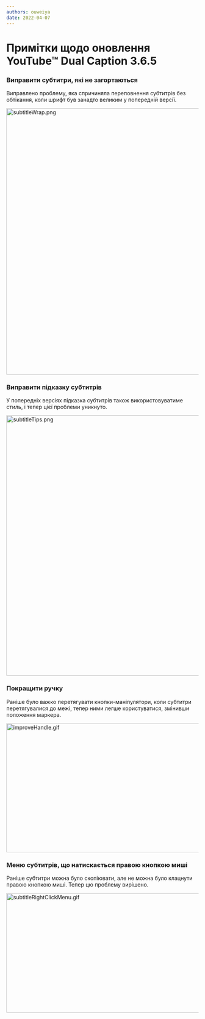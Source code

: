 ```yaml
---
authors: ouweiya
date: 2022-04-07
---
```





# Примітки щодо оновлення YouTube™ Dual Caption 3.6.5

 ### Виправити субтитри, які не загортаються

 Виправлено проблему, яка спричиняла переповнення субтитрів без обтікання, коли шрифт був занадто великим у попередній версії.

<img src={subtitleWrap} alt="subtitleWrap.png" width="600" height="698" />

### Виправити підказку субтитрів

У попередніх версіях підказка субтитрів також використовуватиме стиль, і тепер цієї проблеми уникнуто.

<img src={subtitleTips} alt="subtitleTips.png" width="600" height="682" />

### Покращити ручку

Раніше було важко перетягувати кнопки-маніпулятори, коли субтитри перетягувалися до межі, тепер ними легше користуватися, змінивши положення маркера.

<img src={improveHandle} alt="improveHandle.gif" width="600" height="338" />

### Меню субтитрів, що натискається правою кнопкою миші

Раніше субтитри можна було скопіювати, але не можна було клацнути правою кнопкою миші. Тепер цю проблему вирішено.

<img src={subtitleRightClickMenu} alt="subtitleRightClickMenu.gif" width="600" height="313" />

<WebStore />